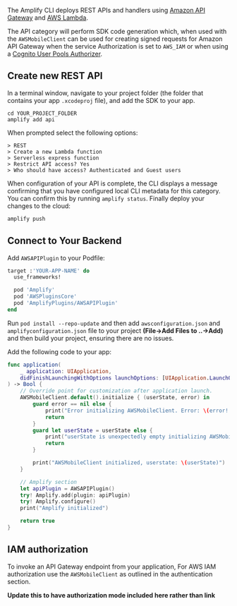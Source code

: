 The Amplify CLI deploys REST APIs and handlers using [Amazon API Gateway](http://docs.aws.amazon.com/apigateway/latest/developerguide/) and [AWS Lambda](http://docs.aws.amazon.com/lambda/latest/dg/).

The API category will perform SDK code generation which, when used with the `AWSMobileClient` can be used for creating signed requests for Amazon API Gateway when the service Authorization is set to `AWS_IAM` or when using a [Cognito User Pools Authorizer](https://docs.aws.amazon.com/apigateway/latest/developerguide/apigateway-integrate-with-cognito.html).

## Create new REST API

In a terminal window, navigate to your project folder (the folder that contains your app `.xcodeproj` file), and add the SDK to your app.

```console
cd YOUR_PROJECT_FOLDER
amplify add api
```

When prompted select the following options:

```console
> REST
> Create a new Lambda function
> Serverless express function
> Restrict API access? Yes
> Who should have access? Authenticated and Guest users
```

When configuration of your API is complete, the CLI displays a message confirming that you have configured local CLI metadata for this category. You can confirm this by running `amplify status`. Finally deploy your changes to the cloud:

```bash
amplify push
```

## Connect to Your Backend

Add `AWSAPIPlugin` to your Podfile:

```ruby
target :'YOUR-APP-NAME' do
  use_frameworks!

  pod 'Amplify'
  pod 'AWSPluginsCore'
  pod 'AmplifyPlugins/AWSAPIPlugin'
end
```

Run `pod install --repo-update` and then add `awsconfiguration.json` and `amplifyconfiguration.json` file to your project **(File->Add Files to ..->Add)** and then build your project, ensuring there are no issues.

Add the following code to your app:

```swift
func application(
    _ application: UIApplication,
    didFinishLaunchingWithOptions launchOptions: [UIApplication.LaunchOptionsKey: Any]?
) -> Bool {
    // Override point for customization after application launch.
    AWSMobileClient.default().initialize { (userState, error) in
        guard error == nil else {
            print("Error initializing AWSMobileClient. Error: \(error!.localizedDescription)")
            return
        }
        guard let userState = userState else {
            print("userState is unexpectedly empty initializing AWSMobileClient")
            return
        }

        print("AWSMobileClient initialized, userstate: \(userState)")
    }

    // Amplify section
    let apiPlugin = AWSAPIPlugin()
    try! Amplify.add(plugin: apiPlugin)
    try! Amplify.configure()
    print("Amplify initialized")

    return true
}
```

## IAM authorization

To invoke an API Gateway endpoint from your application, For AWS IAM authorization use the `AWSMobileClient` as outlined in the authentication section.

**Update this to have authorization mode included here rather than link**
